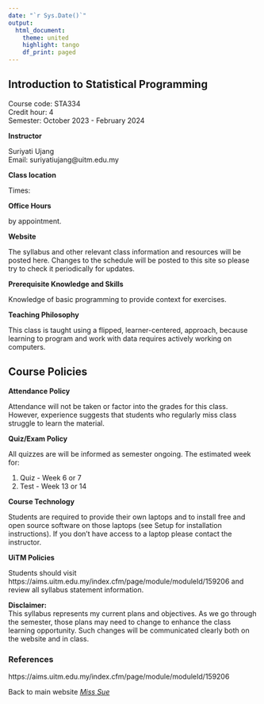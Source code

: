 ```yaml
---
date: "`r Sys.Date()`"
output: 
  html_document:
    theme: united
    highlight: tango
    df_print: paged
---
```



## Introduction to Statistical Programming

Course code: STA334\
Credit hour: 4\
Semester: October 2023 - February 2024

**Instructor**

Suriyati Ujang\
Email: suriyatiujang@uitm.edu.my

**Class location**

Times:


**Office Hours**

by appointment.

**Website**

The syllabus and other relevant class information and resources will be posted here. Changes to the schedule will be posted to this site so please try to check it periodically for updates.

**Prerequisite Knowledge and Skills**

Knowledge of basic programming to provide context for exercises.

**Teaching Philosophy**

This class is taught using a flipped, learner-centered, approach, because learning to program and work with data requires actively working on computers.

## Course Policies

**Attendance Policy**

Attendance will not be taken or factor into the grades for this class. However, experience suggests that students who regularly miss class struggle to learn the material.

**Quiz/Exam Policy**

All quizzes are will be informed as semester ongoing. The estimated week for:

1. Quiz - Week 6 or 7
2. Test - Week 13 or 14

**Course Technology**

Students are required to provide their own laptops and to install free and open source software on those laptops (see Setup for installation instructions). If you don’t have access to a laptop please contact the instructor.

**UiTM Policies**

Students should visit https://aims.uitm.edu.my/index.cfm/page/module/moduleId/159206 and review all syllabus statement information. 

**Disclaimer:**\
This syllabus represents my current plans and objectives. As we go through the semester, those plans may need to change to enhance the class learning opportunity. Such changes will be communicated clearly both on the website and in class.



### References

https://aims.uitm.edu.my/index.cfm/page/module/moduleId/159206

Back to main website [_Miss Sue_](https://sites.google.com/view/suriyatiujang/home?authuser=0)